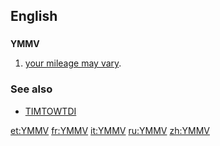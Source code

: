 ==English==

==={{initialism}}===
'''YMMV'''

# {{internet}} [[your mileage may vary]].

===See also===
*[[TIMTOWTDI]]

[[et:YMMV]]
[[fr:YMMV]]
[[it:YMMV]]
[[ru:YMMV]]
[[zh:YMMV]]